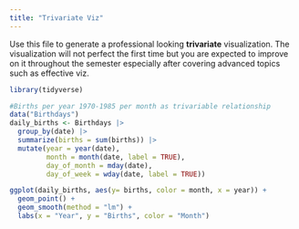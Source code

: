 ```yaml
---
title: "Trivariate Viz"
---
```


Use this file to generate a professional looking **trivariate** visualization.  The visualization will not perfect the first time but you are expected to improve on it throughout the semester especially after covering advanced topics such as effective viz.

```r
library(tidyverse)
```


```r
#Births per year 1970-1985 per month as trivariable relationship
data("Birthdays")
daily_births <- Birthdays |> 
  group_by(date) |> 
  summarize(births = sum(births)) |> 
  mutate(year = year(date), 
         month = month(date, label = TRUE),
         day_of_month = mday(date),
         day_of_week = wday(date, label = TRUE))

ggplot(daily_births, aes(y= births, color = month, x = year)) + 
  geom_point() + 
  geom_smooth(method = "lm") +
  labs(x = "Year", y = "Births", color = "Month")

```
